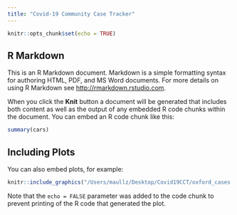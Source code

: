 ```yaml
---
title: "Covid-19 Community Case Tracker"
---
```


```r
knitr::opts_chunk$set(echo = TRUE)
```

## R Markdown

This is an R Markdown document. Markdown is a simple formatting syntax for authoring HTML, PDF, and MS Word documents. For more details on using R Markdown see <http://rmarkdown.rstudio.com>.

When you click the **Knit** button a document will be generated that includes both content as well as the output of any embedded R code chunks within the document. You can embed an R code chunk like this:

```r
summary(cars)
```

## Including Plots

You can also embed plots, for example:

```r
knitr::include_graphics("/Users/maullz/Desktop/Covid19CCT/oxford_cases.pdf")
```

Note that the `echo = FALSE` parameter was added to the code chunk to prevent printing of the R code that generated the plot.
